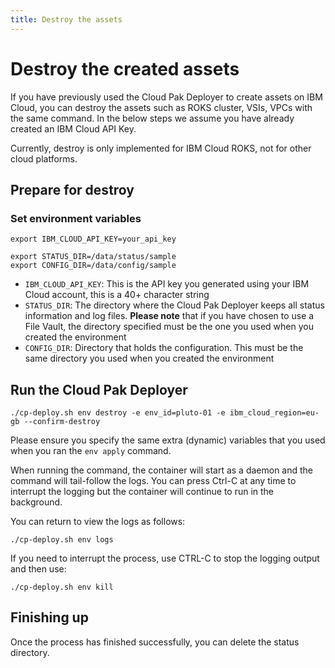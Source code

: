 ```yaml
---
title: Destroy the assets
---
```


# Destroy the created assets

If you have previously used the Cloud Pak Deployer to create assets on IBM Cloud, you can destroy the assets such as ROKS cluster, VSIs, VPCs with the same command. In the below steps we assume you have already created an IBM Cloud API Key.

<InlineNotification kind="info">
Currently, destroy is only implemented for IBM Cloud ROKS, not for other cloud platforms.
</InlineNotification>

## Prepare for destroy

### Set environment variables
```
export IBM_CLOUD_API_KEY=your_api_key

export STATUS_DIR=/data/status/sample
export CONFIG_DIR=/data/config/sample
```

* `IBM_CLOUD_API_KEY`: This is the API key you generated using your IBM Cloud account, this is a 40+ character string
* `STATUS_DIR`: The directory where the Cloud Pak Deployer keeps all status information and log files. **Please note** that if you have chosen to use a File Vault, the directory specified must be the one you used when you created the environment
* `CONFIG_DIR`: Directory that holds the configuration. This must be the same directory you used when you created the environment

## Run the Cloud Pak Deployer
```
./cp-deploy.sh env destroy -e env_id=pluto-01 -e ibm_cloud_region=eu-gb --confirm-destroy
```

Please ensure you specify the same extra (dynamic) variables that you used when you ran the `env apply` command.

When running the command, the container will start as a daemon and the command will tail-follow the logs. You can press Ctrl-C at any time to interrupt the logging but the container will continue to run in the background.

You can return to view the logs as follows:
```
./cp-deploy.sh env logs
```

If you need to interrupt the process, use CTRL-C to stop the logging output and then use:
```
./cp-deploy.sh env kill
```

## Finishing up
Once the process has finished successfully, you can delete the status directory.
